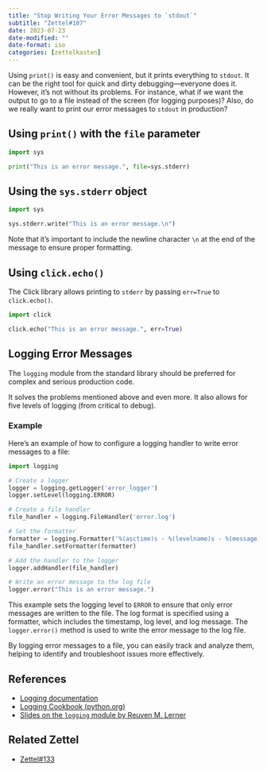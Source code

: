 ```yaml
---
title: "Stop Writing Your Error Messages to `stdout`"
subtitle: "Zettel#107"
date: 2023-07-23
date-modified: ""
date-format: iso
categories: [zettelkasten]
---
```

Using `print()` is easy and convenient, but it prints everything to `stdout`. It can be the right tool for quick and dirty debugging—everyone does it. However, it's not without its problems. For instance, what if we want the output to go to a file instead of the screen (for logging purposes)? Also, do we really want to print our error messages to `stdout` in production?

## Using `print()` with the `file` parameter

```python
import sys

print("This is an error message.", file=sys.stderr)
```

## Using the `sys.stderr` object

```python
import sys

sys.stderr.write("This is an error message.\n")
```

Note that it's important to include the newline character `\n` at the end of the message to ensure proper formatting.

## Using `click.echo()`

The Click library allows printing to `stderr` by passing `err=True` to `click.echo()`.

```python
import click

click.echo("This is an error message.", err=True)
```

## Logging Error Messages

The `logging` module from the standard library should be preferred for complex and serious production code.

It solves the problems mentioned above and even more. It also allows for five levels of logging (from critical to debug).

### Example

Here's an example of how to configure a logging handler to write error messages to a file:                                                                      

```python
import logging

# Create a logger
logger = logging.getLogger('error_logger')
logger.setLevel(logging.ERROR)

# Create a file handler
file_handler = logging.FileHandler('error.log')

# Set the formatter
formatter = logging.Formatter('%(asctime)s - %(levelname)s - %(message)s')
file_handler.setFormatter(formatter)

# Add the handler to the logger
logger.addHandler(file_handler)

# Write an error message to the log file
logger.error("This is an error message.")
```

This example sets the logging level to `ERROR` to ensure that only error messages are written to the file. The log format is specified using a formatter, which includes the timestamp, log level, and log message. The `logger.error()` method is used to write the error message to the log file.

By logging error messages to a file, you can easily track and analyze them, helping to identify and troubleshoot issues more effectively.

## References

* [Logging documentation](https://docs.python.org/3/library/logging.html)
* [Logging Cookbook (python.org)](https://docs.python.org/3/howto/logging-cookbook.html)
* [Slides on the `logging` module by Reuven M. Lerner](https://speakerdeck.com/reuven/stop-using-print-using-the-logging-module)

## Related Zettel

* [Zettel#133](/zettel/133)
